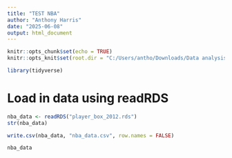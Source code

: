 ```yaml
---
title: "TEST NBA"
author: "Anthony Harris"
date: "2025-06-08"
output: html_document
---
```


```r
knitr::opts_chunk$set(echo = TRUE)
knitr::opts_knit$set(root.dir = "C:/Users/antho/Downloads/Data analysis/NBA data")
```

```r
library(tidyverse)
```

# Load in data using readRDS
```r
nba_data <- readRDS("player_box_2012.rds")
str(nba_data)
```

```r
write.csv(nba_data, "nba_data.csv", row.names = FALSE)
```

```r
nba_data
```




